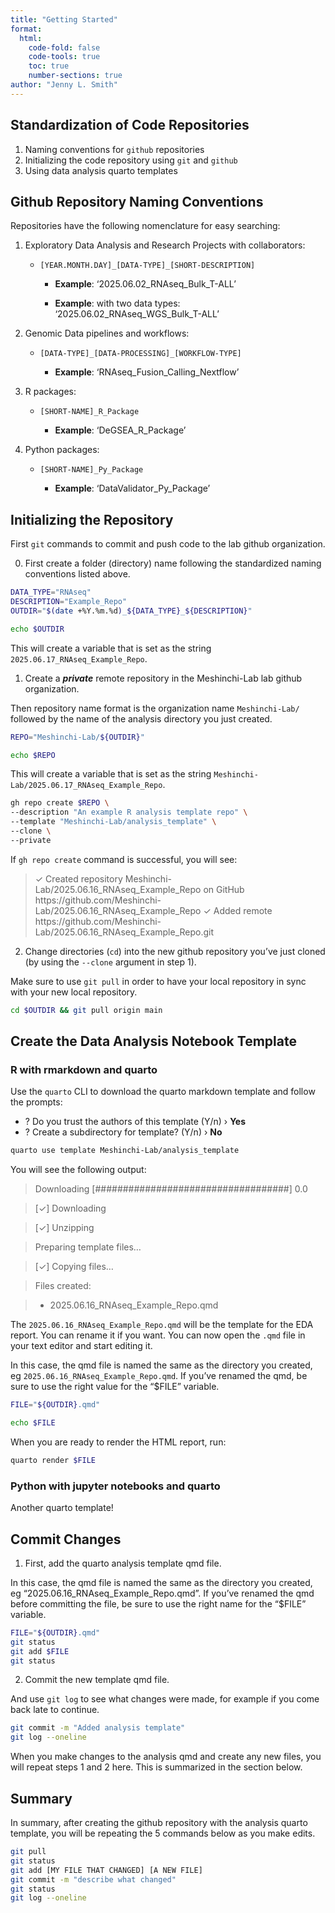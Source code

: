 ```yaml
---
title: "Getting Started"
format: 
  html:
    code-fold: false
    code-tools: true
    toc: true
    number-sections: true
author: "Jenny L. Smith"
---
```


::: callout-tip
## Standardization of Code Repositories

1.  Naming conventions for `github` repositories
2.  Initializing the code repository using `git` and `github`
3.  Using data analysis quarto templates

:::

## Github Repository Naming Conventions

Repositories have the following nomenclature for easy searching:

1.  Exploratory Data Analysis and Research Projects with collaborators:

    -   `[YEAR.MONTH.DAY]_[DATA-TYPE]_[SHORT-DESCRIPTION]`

        -   **Example**: '2025.06.02_RNAseq_Bulk_T-ALL'

        -   **Example**: with two data types: '2025.06.02_RNAseq_WGS_Bulk_T-ALL'

2.  Genomic Data pipelines and workflows:

    -   `[DATA-TYPE]_[DATA-PROCESSING]_[WORKFLOW-TYPE]`

          -   **Example**: 'RNAseq_Fusion_Calling_Nextflow'

3. R packages:

    -   `[SHORT-NAME]_R_Package`

        -   **Example**: 'DeGSEA_R_Package'

4. Python packages:

    -   `[SHORT-NAME]_Py_Package`

        -   **Example**: 'DataValidator_Py_Package'

## Initializing the Repository

First `git` commands to commit and push code to the lab github organization.

0. First create a folder (directory) name following the standardized naming conventions listed above.

``` bash
DATA_TYPE="RNAseq" 
DESCRIPTION="Example_Repo" 
OUTDIR="$(date +%Y.%m.%d)_${DATA_TYPE}_${DESCRIPTION}"

echo $OUTDIR
```

This will create a variable that is set as the string `2025.06.17_RNAseq_Example_Repo`.

1. Create a ***private*** remote repository in the Meshinchi-Lab lab github organization. 

Then repository name format is the organization name `Meshinchi-Lab/` followed by the name of the analysis directory you just created. 

``` bash
REPO="Meshinchi-Lab/${OUTDIR}"

echo $REPO
```

This will create a variable that is set as the string `Meshinchi-Lab/2025.06.17_RNAseq_Example_Repo`.

``` bash
gh repo create $REPO \
--description "An example R analysis template repo" \
--template "Meshinchi-Lab/analysis_template" \
--clone \
--private
```

If `gh repo create` command is successful, you will see:

> ✓ Created repository Meshinchi-Lab/2025.06.16_RNAseq_Example_Repo on GitHub
>   https://github.com/Meshinchi-Lab/2025.06.16_RNAseq_Example_Repo
> ✓ Added remote https://github.com/Meshinchi-Lab/2025.06.16_RNAseq_Example_Repo.git


2. Change directories (`cd`) into the new github repository you've just cloned (by using the `--clone` argument in step 1).

Make sure to use `git pull` in order to have your local repository in sync with your new local repository.

``` bash
cd $OUTDIR && git pull origin main
```

## Create the Data Analysis Notebook Template

::: panel-tabset

### R with rmarkdown and quarto

Use the `quarto` CLI to download the quarto markdown template and follow the prompts:

- ? Do you trust the authors of this template (Y/n) › **Yes**
- ? Create a subdirectory for template? (Y/n) › **No**

``` bash
quarto use template Meshinchi-Lab/analysis_template
```


You will see the following output: 

> Downloading \[###################################\] 0.0 

> \[✓\] Downloading 

> \[✓\] Unzipping 

> Preparing template files... 

> \[✓\] Copying files... 

> Files created: 

> - 2025.06.16_RNAseq_Example_Repo.qmd


The `2025.06.16_RNAseq_Example_Repo.qmd` will be the template for the EDA report. You can rename it if you want. You can now open the `.qmd` file in your text editor and start editing it. 

In this case, the qmd file is named the same as the directory you created, eg `2025.06.16_RNAseq_Example_Repo.qmd`. If you've renamed the qmd, be sure to use the right value for the "$FILE" variable.

``` bash
FILE="${OUTDIR}.qmd"

echo $FILE
```

When you are ready to render the HTML report, run:

``` bash
quarto render $FILE
```

### Python with jupyter notebooks and quarto

Another quarto template!

:::

## Commit Changes

1. First, add the quarto analysis template qmd file. 

In this case, the qmd file is named the same as the directory you created, eg "2025.06.16_RNAseq_Example_Repo.qmd". If you've renamed the qmd before committing the file, be sure to use the right name for the "$FILE" variable.

``` bash
FILE="${OUTDIR}.qmd"
git status
git add $FILE
git status
```

2. Commit the new template qmd file.

And use `git log` to see what changes were made, for example if you come back late to continue. 

``` bash
git commit -m "Added analysis template"
git log --oneline
```

When you make changes to the analysis qmd and create any new files, you will repeat steps 1 and 2 here. This is summarized in the section below.

## Summary 

In summary, after creating the github repository with the analysis quarto template, you will be repeating the 5 commands below as you make edits. 

``` bash
git pull
git status
git add [MY FILE THAT CHANGED] [A NEW FILE]
git commit -m "describe what changed"
git status
git log --oneline
```
